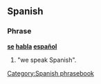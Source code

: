 ==Spanish==

===Phrase===
'''[[se#Spanish|se]] [[hablar|habla]] [[español]]'''

# "we speak Spanish".

[[Category:Spanish phrasebook]]